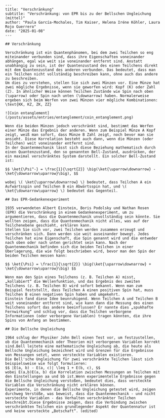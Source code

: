 ```
---
title: "Verschränkung"
subtitle: "Verschränkung: von EPR bis zu der Bellschen Ungleichung (mittel)"
author: "Paula García-Mochales, Tim Kaiser, Helena Iréne Köhler, Laura Rojo Guerrero"
date: "2025-01-08"
---

## Verschränkung

Verschränkung ist ein Quantenphänomen, bei dem zwei Teilchen so eng miteinander verbunden sind, dass ihre Eigenschaften voneinander abhängen, egal wie weit sie voneinander entfernt sind. Anstatt unabhängig zu sein, ist der Quantenzustand des einen Teilchens direkt mit dem Quantenzustand des anderen verbunden. Das bedeutet, dass man ein Teilchen nicht vollständig beschreiben kann, ohne auch das andere zu beschreiben.
Um dies zu verstehen, stellen Sie sich zwei Münzen vor. Eine Münze hat zwei mögliche Ergebnisse, wenn sie geworfen wird: Kopf (K) oder Zahl (Z). In ähnlicher Weise können Teilchen Zustände wie Spin nach oben (\uparrow) oder Spin nach unten (\downarrow) haben. Normalerweise ergeben sich beim Werfen von zwei Münzen vier mögliche Kombinationen: \text{KK, KZ, ZK, ZZ}

![Coin entanglement](/posts/assets/entries/entanglement/coin_entanglement.png)

Wenn die beiden Münzen jedoch verschränkt sind, bestimmt das Werfen einer Münze das Ergebnis der anderen. Wenn zum Beispiel Münze A Kopf zeigt, weiß man sofort, dass Münze B Zahl zeigt, noch bevor man sie ansieht. Diese Korrelation besteht auch dann, wenn die Münzen (oder Teilchen) weit voneinander entfernt sind.
In der Quantenmechanik lässt sich diese Beziehung mathematisch durch einen Quantenzustand, den so genannten Bell-Zustand, ausdrücken, der ein maximal verschränktes System darstellt. Ein solcher Bell-Zustand ist:

$$ \ket{\Psi^-} = \frac{1}{\sqrt{2}} \big(\ket{\uparrow\downarrow} - \ket{\downarrow\uparrow}\big), $$

wobei \( \ket{\uparrow\downarrow} \) bedeutet, dass Teilchen A ein Aufwärtsspin und Teilchen B ein Abwärtsspin hat, und \( \ket{\downarrow\uparrow} \) bedeutet das Gegenteil.

## Das EPR-Gedankenexperiment

1935 verwendeten Albert Einstein, Boris Podolsky und Nathan Rosen (EPR) die Verschränkung in einem Gedankenexperiment, um zu argumentieren, dass die Quantenmechanik unvollständig sein könnte. Sie wollten zeigen, dass die Quantenmechanik nicht alles, was auf der Teilchenebene geschieht, erklären kann.
Stellen Sie sich vor, zwei Teilchen werden zusammen erzeugt und verschränken sich. Dann werden sie weit auseinander bewegt. Jedes Teilchen hat eine Eigenschaft, die Spin genannt wird und die entweder nach oben oder nach unten gerichtet sein kann. Nach der Quantenmechanik befinden sich die beiden Teilchen in einer Überlagerung, die wie folgt beschrieben wird, bevor man den Spin der beiden Teilchen messen kann:

$$ \ket{\Psi} = \frac{1}{\sqrt{2}} \big(\ket{\uparrow\downarrow} + \ket{\downarrow\uparrow}\big) $$

Wenn man den Spin eines Teilchens (z. B. Teilchen A) misst, „kollabiert“ die Wellenfunktion, und das Ergebnis des zweiten Teilchens (z. B. Teilchen B) wird sofort bekannt. Wenn man zum Beispiel feststellt, dass Teilchen A einen positiven Spin hat, muss Teilchen B einen negativen Spin haben und umgekehrt.
Einstein fand diese Idee beunruhigend. Wenn Teilchen A und Teilchen B weit voneinander entfernt sind, wie kann dann die Messung des einen Teilchens sofort das andere beeinflussen? Er nannte dies „spukhafte Fernwirkung“ und schlug vor, dass die Teilchen verborgene Informationen (oder verborgene Variablen) tragen könnten, die ihre Spins von Anfang an bestimmen.

## Die Bellsche Ungleichung

1964 schlug der Physiker John Bell einen Test vor, um festzustellen, ob die Quantenmechanik oder Theorien mit verborgenen Variablen korrekt sind.Bell leitete eine mathematische Ungleichung ab, die heute als Bellsche Ungleichung bezeichnet wird und Grenzen für die Ergebnisse von Messungen setzt, wenn versteckte Variablen existieren.
Die Bell'sche Ungleichung für zwei verschränkte Teilchen lässt sich beispielsweise wie folgt formulieren:
$$ |E(a, b) - E(a, c)| \leq 1 + E(b, c), $$
wobei E(a,b)E(a, b) die Korrelation zwischen Messungen an Teilchen mit den Einstellungen aa und bb ist.Wenn experimentelle Ergebnisse gegen die Bellsche Ungleichung verstoßen, bedeutet dies, dass versteckte Variablen die Verschränkung nicht erklären können.
Experimente, in denen die Bellsche Ungleichung getestet wird, zeigen durchweg Verstöße, was beweist, dass die Quantenmechanik - und nicht versteckte Variablen - das Verhalten verschränkter Teilchen beschreibt.Diese Ergebnisse zeigen, dass die Verbindung zwischen verschränkten Teilchen ein grundlegender Aspekt der Quantennatur ist und keine versteckte „Botschaft“. (edited)

```